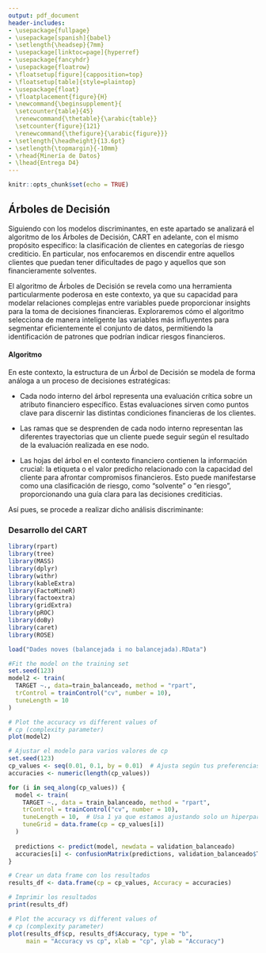 ```yaml
---
output: pdf_document
header-includes:
- \usepackage{fullpage} 
- \usepackage[spanish]{babel}
- \setlength{\headsep}{7mm} 
- \usepackage[linktoc=page]{hyperref}
- \usepackage{fancyhdr}
- \usepackage{floatrow}
- \floatsetup[figure]{capposition=top}
- \floatsetup[table]{style=plaintop}
- \usepackage{float}
- \floatplacement{figure}{H}
- \newcommand{\beginsupplement}{
  \setcounter{table}{45}  
  \renewcommand{\thetable}{\arabic{table}} 
  \setcounter{figure}{121} 
  \renewcommand{\thefigure}{\arabic{figure}}}
- \setlength{\headheight}{13.6pt}
- \setlength{\topmargin}{-10mm}
- \rhead{Minería de Datos}
- \lhead{Entrega D4}
---
```



```r
knitr::opts_chunk$set(echo = TRUE)
```

```{=tex}
\cfoot{\thepage}
\setcounter{page}{141}
```

\beginsupplement


## Árboles de Decisión

Siguiendo con los modelos discriminantes, en este apartado se analizará el algoritmo de los Árboles de Decisión, CART en adelante, con el mismo propósito específico: la clasificación de clientes en categorías de riesgo crediticio. En particular, nos enfocaremos en discendir entre aquellos clientes que puedan tener dificultades de pago y aquellos que son financieramente solventes.

El algoritmo de Árboles de Decisión se revela como una herramienta particularmente poderosa en este contexto, ya que su capacidad para modelar relaciones complejas entre variables puede proporcionar insights para la toma de decisiones financieras. Exploraremos cómo el algoritmo selecciona de manera inteligente las variables más influyentes para segmentar eficientemente el conjunto de datos, permitiendo la identificación de patrones que podrían indicar riesgos financieros. 


#### Algoritmo 

En este contexto, la estructura de un Árbol de Decisión se modela de forma análoga a un proceso de decisiones estratégicas:

- Cada nodo interno del árbol representa una evaluación crítica sobre un atributo financiero específico. Estas evaluaciones sirven como puntos clave para discernir las distintas condiciones financieras de los clientes.

- Las ramas que se desprenden de cada nodo interno representan las diferentes trayectorias que un cliente puede seguir según el resultado de la evaluación realizada en ese nodo.

- Las hojas del árbol en el contexto financiero contienen la información crucial: la etiqueta o el valor predicho relacionado con la capacidad del cliente para afrontar compromisos financieros. Esto puede manifestarse como una clasificación de riesgo, como "solvente" o "en riesgo", proporcionando una guía clara para las decisiones crediticias.


Así pues, se procede a realizar dicho análisis discriminante:


### Desarrollo del CART

```r
library(rpart)
library(tree)
library(MASS)
library(dplyr)
library(withr)
library(kableExtra)
library(FactoMineR)
library(factoextra)
library(gridExtra)
library(pROC)
library(doBy)
library(caret)
library(ROSE)
```

```r
load("Dades noves (balancejada i no balancejada).RData")
```


```r
#Fit the model on the training set
set.seed(123)
model2 <- train(
  TARGET ~., data=train_balanceado, method = "rpart",
  trControl = trainControl("cv", number = 10),
  tuneLength = 10
)

# Plot the accuracy vs different values of 
# cp (complexity parameter)
plot(model2)
```
```r
# Ajustar el modelo para varios valores de cp
set.seed(123)
cp_values <- seq(0.01, 0.1, by = 0.01)  # Ajusta según tus preferencias
accuracies <- numeric(length(cp_values))

for (i in seq_along(cp_values)) {
  model <- train(
    TARGET ~., data = train_balanceado, method = "rpart",
    trControl = trainControl("cv", number = 10),
    tuneLength = 10,  # Usa 1 ya que estamos ajustando solo un hiperparámetro
    tuneGrid = data.frame(cp = cp_values[i])
  )
  
  predictions <- predict(model, newdata = validation_balanceado)
  accuracies[i] <- confusionMatrix(predictions, validation_balanceado$TARGET)$overall["Accuracy"]
}

# Crear un data frame con los resultados
results_df <- data.frame(cp = cp_values, Accuracy = accuracies)

# Imprimir los resultados
print(results_df)

# Plot the accuracy vs different values of 
# cp (complexity parameter)
plot(results_df$cp, results_df$Accuracy, type = "b", 
     main = "Accuracy vs cp", xlab = "cp", ylab = "Accuracy")

```

